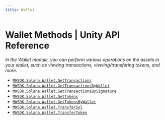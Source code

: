 ```yaml
---
title: Wallet
---
```


# Wallet Methods | Unity API Reference
*In the Wallet module, you can perform various operations on the assets in your wallet, such as viewing transactions, viewing/transfering tokens, and more.*

- [`MWSDK.Solana.Wallet.GetTransactions`](/api-reference/unity/solana/wallet/GetTransactions)
- [`MWSDK.Solana.Wallet.GetTransactionsByWallet`](/api-reference/unity/solana/wallet/GetTransactionsByWallet)
- [`MWSDK.Solana.Wallet.GetTransactionsBySignature`](/api-reference/unity/solana/wallet/GetTransactionsBySignature)
- [`MWSDK.Solana.Wallet.GetTokens`](/api-reference/unity/solana/wallet/GetTokens)
- [`MWSDK.Solana.Wallet.GetTokensByWallet`](/api-reference/unity/solana/wallet/GetTokensByWallet)
- [`MWSDK.Solana.Wallet.TransferSol`](/api-reference/unity/solana/wallet/TransferSol)
- [`MWSDK.Solana.Wallet.TransferToken`](/api-reference/unity/solana/wallet/TransferToken)